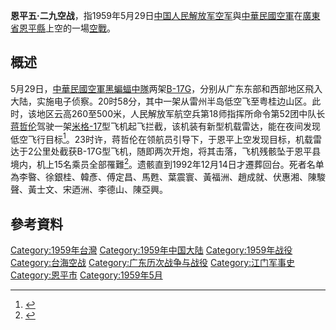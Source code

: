 '''恩平五·二九空战'''，指1959年5月29日[[中国人民解放军空军|中国人民解放军空军]]與[[中華民國空軍|中華民國空軍]]在[[廣東省|廣東省]][[恩平縣|恩平縣]]上空的一場[[空戰|空戰]]。

==概述 ==
5月29日，[[中華民國空軍|中華民國空軍]][[黑蝙蝠中隊|黑蝙蝠中隊]]两架[[B-17轟炸機|B-17G]]，分别从广东东部和西部地区飛入大陆，实施电子侦察。20时58分，其中一架从雷州半岛低空飞至粤桂边山区。此时，该地区云高260至500米，人民解放军航空兵第18师指挥所命令第52团中队长[[蒋哲伦|蒋哲伦]]驾驶一架[[米格-17战斗机|米格-17]]型飞机起飞拦截，该机装有新型机载雷达，能在夜间发现低空飞行目标<ref>{{Cite book|title=中国战典 下|last=中国人民革命军事博物馆编著|first=|publisher=北京：解放军出版社|year=2008.08|isbn=978-7-5065-5675-0|location=|pages=1112}}</ref>。23时许，蒋哲伦在领航员引导下，于恩平上空发现目标，机载雷达于2公里处截获B-17G型飞机，随即两次开炮，将其击落，飞机残骸坠于恩平县境内，机上15名乘员全部罹難<ref>{{Cite book|title=中国战典 下|last=军事博物馆编著|first=|publisher=北京：[[解放军出版社|解放军出版社]]|year=1994.12|isbn=7-5065-2511-9|location=|pages=1088}}</ref>。遗骸直到1992年12月14日才遷葬回台。死者名单為李暋、徐銀桂、韓彥、傅定昌、馬甦、葉震寰、黃福洲、趙成就、伏惠湘、陳駿聲、黃士文、宋迺洲、李德山、陳亞興。

==參考資料==
{{reflist}}
{{军事小作品}}
[[Category:1959年台灣|Category:1959年台灣]]
[[Category:1959年中国大陆|Category:1959年中国大陆]]
[[Category:1959年战役|Category:1959年战役]]
[[Category:台海空战|Category:台海空战]]
[[Category:广东历次战争与战役|Category:广东历次战争与战役]]
[[Category:江门军事史|Category:江门军事史]]
[[Category:恩平市|Category:恩平市]]
[[Category:1959年5月|Category:1959年5月]]